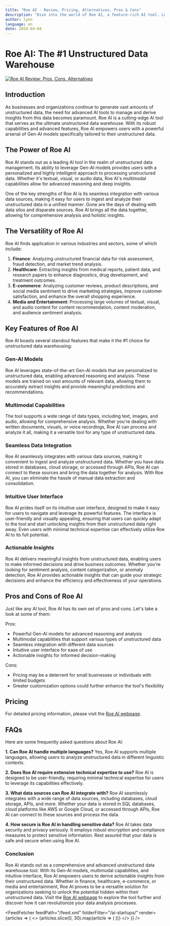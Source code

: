 ```yaml
---
title: "Roe AI - Review, Pricing, Alternatives, Pros & Cons"
description: "Dive into the world of Roe AI, a feature-rich AI tool. Learn about its features, pricing, and how it's making an impact. Don't miss out!"
author: lynn
language: en
date: 2024-04-04
---
```

        
# Roe AI: The #1 Unstructured Data Warehouse


<BlogHeader />


[![Roe AI Review: Pros, Cons, Alternatives](/ai-startups/roe-ai.png)](https://www.getroe.ai/)



## Introduction

As businesses and organizations continue to generate vast amounts of unstructured data, the need for advanced AI tools to manage and derive insights from this data becomes paramount. Roe AI is a cutting-edge AI tool that serves as the ultimate unstructured data warehouse. With its robust capabilities and advanced features, Roe AI empowers users with a powerful arsenal of Gen-AI models specifically tailored to their unstructured data.

## The Power of Roe AI

Roe AI stands out as a leading AI tool in the realm of unstructured data management. Its ability to leverage Gen-AI models provides users with a personalized and highly intelligent approach to processing unstructured data. Whether it's textual, visual, or audio data, Roe AI's multimodal capabilities allow for advanced reasoning and deep insights.

One of the key strengths of Roe AI is its seamless integration with various data sources, making it easy for users to ingest and analyze their unstructured data in a unified manner. Gone are the days of dealing with data silos and disparate sources. Roe AI brings all the data together, allowing for comprehensive analysis and holistic insights.

## The Versatility of Roe AI

Roe AI finds application in various industries and sectors, some of which include:

1. **Finance**: Analyzing unstructured financial data for risk assessment, fraud detection, and market trend analysis.
2. **Healthcare**: Extracting insights from medical reports, patient data, and research papers to enhance diagnostics, drug development, and treatment outcomes.
3. **E-commerce**: Analyzing customer reviews, product descriptions, and social media sentiment to drive marketing strategies, improve customer satisfaction, and enhance the overall shopping experience.
4. **Media and Entertainment**: Processing large volumes of textual, visual, and audio content for content recommendation, content moderation, and audience sentiment analysis.

## Key Features of Roe AI

Roe AI boasts several standout features that make it the #1 choice for unstructured data warehousing:

### Gen-AI Models

Roe AI leverages state-of-the-art Gen-AI models that are personalized to unstructured data, enabling advanced reasoning and analysis. These models are trained on vast amounts of relevant data, allowing them to accurately extract insights and provide meaningful predictions and recommendations.

### Multimodal Capabilities

The tool supports a wide range of data types, including text, images, and audio, allowing for comprehensive analysis. Whether you're dealing with written documents, visuals, or voice recordings, Roe AI can process and analyze it all, making it a versatile tool for any type of unstructured data.

### Seamless Data Integration

Roe AI seamlessly integrates with various data sources, making it convenient to ingest and analyze unstructured data. Whether you have data stored in databases, cloud storage, or accessed through APIs, Roe AI can connect to these sources and bring the data together for analysis. With Roe AI, you can eliminate the hassle of manual data extraction and consolidation.

### Intuitive User Interface

Roe AI prides itself on its intuitive user interface, designed to make it easy for users to navigate and leverage its powerful features. The interface is user-friendly and visually appealing, ensuring that users can quickly adapt to the tool and start unlocking insights from their unstructured data right away. Even users with minimal technical expertise can effectively utilize Roe AI to its full potential.

### Actionable Insights

Roe AI delivers meaningful insights from unstructured data, enabling users to make informed decisions and drive business outcomes. Whether you're looking for sentiment analysis, content categorization, or anomaly detection, Roe AI provides actionable insights that can guide your strategic decisions and enhance the efficiency and effectiveness of your operations.

## Pros and Cons of Roe AI

Just like any AI tool, Roe AI has its own set of pros and cons. Let's take a look at some of them:

Pros:
- Powerful Gen-AI models for advanced reasoning and analysis
- Multimodal capabilities that support various types of unstructured data
- Seamless integration with different data sources
- Intuitive user interface for ease of use
- Actionable insights for informed decision-making

Cons:
- Pricing may be a deterrent for small businesses or individuals with limited budgets
- Greater customization options could further enhance the tool's flexibility

## Pricing

For detailed pricing information, please visit the [Roe AI webpage](https://www.getroe.ai/).

## FAQs

Here are some frequently asked questions about Roe AI:

**1. Can Roe AI handle multiple languages?**
Yes, Roe AI supports multiple languages, allowing users to analyze unstructured data in different linguistic contexts.

**2. Does Roe AI require extensive technical expertise to use?**
Roe AI is designed to be user-friendly, requiring minimal technical expertise for users to leverage its capabilities effectively.

**3. What data sources can Roe AI integrate with?**
Roe AI seamlessly integrates with a wide range of data sources, including databases, cloud storage, APIs, and more. Whether your data is stored in SQL databases, cloud platforms like AWS or Google Cloud, or accessed through APIs, Roe AI can connect to these sources and process the data.

**4. How secure is Roe AI in handling sensitive data?**
Roe AI takes data security and privacy seriously. It employs robust encryption and compliance measures to protect sensitive information. Rest assured that your data is safe and secure when using Roe AI.

### Conclusion

Roe AI stands out as a comprehensive and advanced unstructured data warehouse tool. With its Gen-AI models, multimodal capabilities, and intuitive interface, Roe AI empowers users to derive actionable insights from their unstructured data. Whether in finance, healthcare, e-commerce, or media and entertainment, Roe AI proves to be a versatile solution for organizations seeking to unlock the potential hidden within their unstructured data. Visit the [Roe AI webpage](https://www.getroe.ai/) to explore the tool further and discover how it can revolutionize your data analysis processes.


<AdComponent />


<FeedFetcher feedPath="/feed.xml" folderFilter="/ai-startups/" render={articles => (
    <>
        <Cards>
            {articles.slice(0, 30).map(article => (
                <Card key={article.link} title={article.title} href={article.link} />
            ))}
        </Cards>
    </>
)} />

